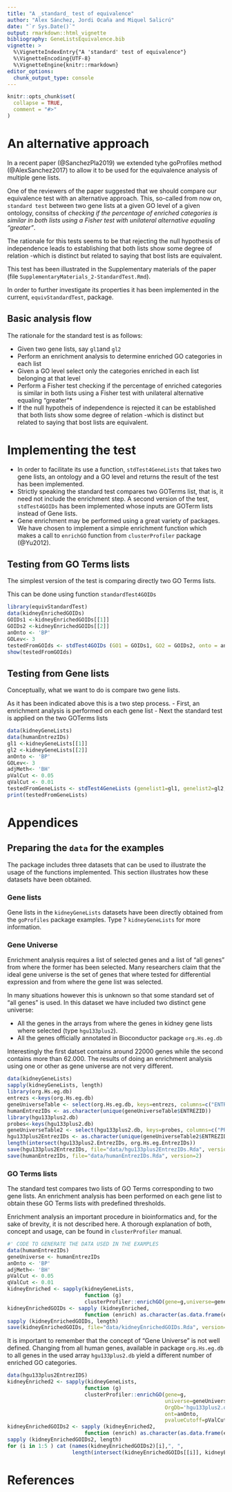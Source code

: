 ```yaml
---
title: "A _standard_ test of equivalence"
author: "Alex Sánchez, Jordi Ocaña and Miquel Salicrú"
date: "`r Sys.Date()`"
output: rmarkdown::html_vignette
bibliography: GeneListsEquivalence.bib
vignette: >
  %\VignetteIndexEntry{"A 'standard' test of equivalence"}
  %\VignetteEncoding{UTF-8}
  %\VignetteEngine{knitr::rmarkdown}
editor_options: 
  chunk_output_type: console
---
```


```r
knitr::opts_chunk$set(
  collapse = TRUE,
  comment = "#>"
)
```

# An alternative approach

In a recent paper (@SanchezPla2019) we extended tyhe goProfiles method (@AlexSanchez2017) to allow it to be used for the equivalence analysis of multiple gene lists.

One of the reviewers of the paper suggested that we should compare our equivalence test with an alternative approach. 
This, so-called from now on, `standard test` between two gene lists at a given GO level of a given ontology, consitss of *checking if the percentage of enriched categories is similar in both lists using a Fisher test with unilateral alternative equaling "greater"*.

The rationale for this tests seems to be that rejecting the null hypothesis of independence leads to establishing that both lists show some degree of relation -which is distinct but related to saying that bost lists are equivalent. 

This test has been illustrated in the Supplementary materials of the paper (file `SupplementaryMaterials_2-StandardTest.Rmd`).

In order to further investigate its properties it has been implemented in the current, `equivStandardTest`, package.

## Basic analysis flow

The rationale for the standard test is as follows:

- Given two gene lists, say `gl1`and `gl2`
- Perform an enrichment analysis to determine enriched GO categories in each list
- Given a GO level select only the categories enriched in each list belonging at that level
- Perform a Fisher test checking if the percentage of enriched categories is similar in both lists using a Fisher test with unilateral alternative equaling "greater"*
- If the null hypotheis of independence is rejected  it can be established that both lists show some degree of relation -which is distinct but related to saying that bost lists are equivalent. 

# Implementing the test

- In order to facilitate its use a function, `stdTest4GeneLists` that takes two gene lists, an ontology and a GO level and returns the result of the test has been implemented.
- Strictly speaking the standard test compares two GOTerms list, that is, it need not include the enrichment step. A second version of the test, `stdTest4GOIDs` has been implemented whose inputs are GOTerm lists instead of Gene lists.
- Gene enrichment may be performed using a great variety of packages. We have chosen to implement a simple enrichment function which makes a call to `enrichGO` function from `clusterProfiler` package (@Yu2012).

## Testing from GO Terms lists

The simplest version of the test is comparing directly two GO Terms lists.

This can be done using function `standardTest4GOIDs`

```r
library(equivStandardTest)
data(kidneyEnrichedGOIDs)
GOIDs1 <-kidneyEnrichedGOIDs[[1]]
GOIDs2 <-kidneyEnrichedGOIDs[[2]]
anOnto <- 'BP'
GOLev<- 3
testedFromGOIds <- stdTest4GOIDs (GO1 = GOIDs1, GO2 = GOIDs2, onto = anOnto, GOLevel =GOLev)
show(testedFromGOIds)
```

## Testing from Gene lists

Conceptually, what we want to do is compare two gene lists.

As it has been indicated above this is a two step process.
- First, an enrichment analysis is performed on each gene list
- Next the standard test is applied on the two GOTerms lists
```r
data(kidneyGeneLists)
data(humanEntrezIDs)
gl1 <-kidneyGeneLists[[1]]
gl2 <-kidneyGeneLists[[2]]
anOnto <- 'BP'
GOLev<- 3
adjMeth<- 'BH'
pValCut <- 0.05
qValCut <- 0.01
testedFromGeneLists <- stdTest4GeneLists (genelist1=gl1, genelist2=gl2, geneUniverse=humanEntrezIDs, orgPackg="org.Hs.eg.db", onto=anOnto, GOLevel=GOLev)
print(testedFromGeneLists)
```


# Appendices 

## Preparing the `data` for the examples

The package includes three datasets that can be used to illustrate the usage of the functions implemented.
This section illustrates how these datasets have been obtained.

### Gene lists

Gene lists in the `kidneyGeneLists` datasets have been directly obtained from the `goProfiles` package examples. Type ? `kidneyGeneLists` for more information.

### Gene Universe

Enrichment analysis requires a list of selected genes and a list of "all genes" from where the former has been selected. Many researchers claim that the ideal gene universe is the set of genes that where tested for differential expression and from where the gene list was selected. 

In many situations however this is unknown so that some standard set of "all genes" is used. In this dataset we have included two distinct gene universe:

- All the genes in the arrays from where the genes in kidney gene lists where selected (type `hgu133plus2`). 
- All the genes officially annotated in Bioconductor package `org.Hs.eg.db`

Interestingly the first datset contains around 22000 genes while the second contains more than 62.000. 
The results of doing an enrichment analysis using one or other as gene universe are not very different.

```r
data(kidneyGeneLists)
sapply(kidneyGeneLists, length)
library(org.Hs.eg.db)
entrezs <-keys(org.Hs.eg.db)
geneUniverseTable <- select(org.Hs.eg.db, keys=entrezs, columns=c("ENTREZID", "SYMBOL"))
humanEntrezIDs <- as.character(unique(geneUniverseTable$ENTREZID))
library(hgu133plus2.db)
probes<-keys(hgu133plus2.db)
geneUniverseTable2 <- select(hgu133plus2.db, keys=probes, columns=c("PROBEID", "ENTREZID", "SYMBOL"))
hgu133plus2EntrezIDs <- as.character(unique(geneUniverseTable2$ENTREZID))
length(intersect(hgu133plus2.EntrezIDs, org.Hs.eg.EntrezIDs))
save(hgu133plus2EntrezIDs, file="data/hgu133plus2EntrezIDs.Rda", version=2)
save(humanEntrezIDs, file="data/humanEntrezIDs.Rda", version=2)
```

### GO Terms lists

The standard test compares two lists of GO Terms corresponding to two gene lists. An enrichment analysis has been performed on each gene list to obtain these GO Terms lists with predefined thresholds.

Enrichment analysis an important procedure in bioinformatics and, for the sake of brevity, it is not described here. A thorough explanation of both, concept and usage, can be found in `clusterProfiler` manual.

```r
#' CODE TO GENERATE THE DATA USED IN THE EXAMPLES
data(humanEntrezIDs)
geneUniverse <- humanEntrezIDs
anOnto <- 'BP'
adjMeth<- 'BH'
pValCut <- 0.05
qValCut <- 0.01
kidneyEnriched <- sapply(kidneyGeneLists,
                         function (g)
                         clusterProfiler::enrichGO(gene=g,universe=geneUniverse, OrgDb='org.Hs.eg.db', ont=anOnto, pvalueCutoff=pValCut))
kidneyEnrichedGOIDs <- sapply (kidneyEnriched,
                         function (enrich) as.character(as.data.frame(enrich)$ID))
sapply (kidneyEnrichedGOIDs, length)
save(kidneyEnrichedGOIDs, file="data/kidneyEnrichedGOIDs.Rda", version=2)
```

It is important to remember that the concept of "Gene Universe" is not well defined. Changing from all human genes, available in package `org.Hs.eg.db` to all genes in the used array `hgu133plus2.db` yield a different number of enriched GO categories.

```r
data(hgu133plus2EntrezIDS)
kidneyEnriched2 <- sapply(kidneyGeneLists,
                         function (g)
                         clusterProfiler::enrichGO(gene=g,
                                                   universe=geneUniverse2,
                                                   OrgDb='hgu133plus2.db',
                                                   ont=anOnto,
                                                   pvalueCutoff=pValCut))
kidneyEnrichedGOIDs2 <- sapply (kidneyEnriched2,
                         function (enrich) as.character(as.data.frame(enrich)$ID))
sapply (kidneyEnrichedGOIDs2, length)
for (i in 1:5 ) cat (names(kidneyEnrichedGOIDs2)[i],", ",
                     length(intersect(kidneyEnrichedGOIDs[[i]], kidneyEnrichedGOIDs2[[i]])), "\n")
```

# References


